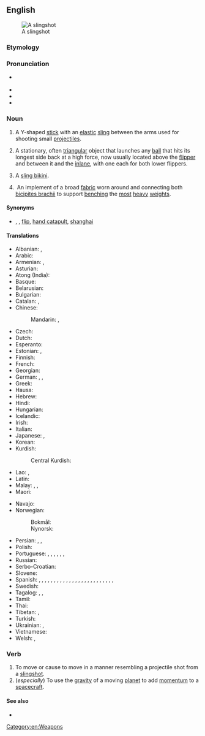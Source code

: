 ==English==
{{was wotd|2016|January|18}}
[[File:Slingshot (weapon).png|thumb|upright|A slingshot]]

===Etymology===
{{compound|en|sling|shot}}

===Pronunciation===
* {{a|RP}} {{IPA|en|/ˈslɪŋʃɒt/}}
* {{audio|en|en-au-slingshot.ogg|Audio (AU)}}
* {{rhymes|en|ɪŋʃɒt|s=2}}
* {{hyphenation|en|sling|shot}}

===Noun===
{{en-noun}}

# {{lb|en|chiefly|American}} A Y-shaped [[stick]] with an [[elastic]] [[sling]] between the arms used for shooting small [[projectile]]s.
# {{lb|en|pinball}} A stationary, often [[triangular]] object that launches any [[ball]] that hits its longest side back at a high force, now usually located above the [[flipper]] and between it and the [[inlane]], with one each for both lower flippers.
# A [[sling bikini]].
# {{cln|en|genericized trademarks}}{{c|en|Exercise equipment}} {{lb|en|powerlifting}} An implement of a broad [[fabric]] worn around and connecting both [[biceps brachii|bicipites brachii]] to support [[bench]]ing the [[most]] [[heavy]] [[weight]]s.
#: {{hyper|en|elastic band}}

====Synonyms====
* {{sense|stick with elastic band for shooting projectiles}} {{l|en|bean shooter}}, {{l|en|catapult}} {{qualifier|UK}}, [[flip]], [[hand catapult]], [[shanghai]] {{qualifier|Australia and New Zealand}}

====Translations====
{{trans-top-also|Y-shaped stick with an elastic sling between the arms used for shooting small projectiles|sling}}
* Albanian: {{t|sq|blorë|f}}, {{t+|sq|bahe|f}}
* Arabic: {{t|ar|مِقْلَاع}}
* Armenian: {{t+|hy|պարսատիկ}}, {{t|hy|ռագատկա}}
* Asturian: {{t|ast|flonda}}
* Atong (India): {{t|aot|patyl}}
* Basque: {{t|eu|tiragoma}}
* Belarusian: {{t|be|рага́тка|f}}
* Bulgarian: {{t+|bg|пра́шка|f}}
* Catalan: {{t+|ca|tirador|m}}, {{t+|ca|profunda}}
* Chinese:
*: Mandarin: {{t+|cmn|彈弓|sc=Hani}}, {{t+|cmn|弹弓|tr=dàngōng|sc=Hani}}
* Czech: {{t+|cs|prak|m}}
* Dutch: {{t+|nl|katapult|m}}
* Esperanto: {{t|eo|ŝtonĵetileto}}
* Estonian: {{t|et|ragulka}}, {{t|et|kada}}
* Finnish: {{t+|fi|ritsa}}
* French: {{t+|fr|lance-pierre|m}}
* Georgian: {{t|ka|შურდული|sc=Geor}}
* German: {{t+|de|Schleuder|f}}, {{t+|de|Steinschleuder|f}}, {{t+|de|Zwille|f}}
* Greek: {{t+|el|σφεντόνα|f}}
* Hausa: {{t|ha|majajjawa|f|alt=màjajjawā}}
* Hebrew: {{t+|he|רוגטקה|f|tr=rúgát'qa|alt=רוּגַאֲטְקָה \ רוּגַטְקָה}}
* Hindi: {{t+|hi|गुलेल|f}}
* Hungarian: {{t+|hu|csúzli}}
* Icelandic: {{t|is|teygjubyssa|f}}
* Irish: {{t|ga|crann tabhaill|m}}
* Italian: {{t+|it|fionda|f}}
* Japanese: {{t+|ja|パチンコ|tr=pachinko|sc=Jpan}}, {{t|ja|スリングショット|tr=suringshotto|sc=Jpan}}
* Korean: {{t+|ko|새총}}
* Kurdish:
*: Central Kurdish: {{t|ckb|قۆچەقانی}}
* Lao: {{t+|lo|ກະຖຸນ}}, {{t|lo|ຫນ້າກະຖຸນ}}
* Latin: {{t|la|fustibalus|m}}
* Malay: {{t|ms|lastik}}, {{t|ms|tarbil}}, {{t|ms|jepretan}}
* Maori: {{t|mi|kōtaha}}
{{trans-mid}}
* Navajo: {{t|nv|bee adiltąshí}}
* Norwegian: {{t+|no|sprettert|m}}
*: Bokmål: {{t+|nb|sprettert|m}}
*: Nynorsk: {{t|nn|sprettert|m}}
* Persian: {{t|fa|کلاسنگ|tr=kalâsang|sc=fa-Arab}}, {{t|fa|قلاب‌سنگ|tr=qollâb-sang|sc=fa-Arab}}, {{t+|fa|فلاخن|tr=falâxan|sc=fa-Arab}}
* Polish: {{t+|pl|proca|f}}
* Portuguese: {{t+|pt|estilingue}}, {{t+|pt|baladeira}}, {{t|pt|atiradeira|f}}, {{t+|pt|fisga|f}}, {{t+|pt|bodoque|m}}, {{t+|pt|funda|f}}, {{t|pt|setra|f}}
* Russian: {{t+|ru|рога́тка|f}}
* Serbo-Croatian: {{t|sh|mala praćka|f}}
* Slovene: {{t+|sl|frača|f}}
* Spanish: {{t+|es|baladora|f}} {{qualifier|Peruvian Amazonia}}, {{t+|es|biombo|m}} {{qualifier|Panama}}, {{t+|es|catapulta|f}} {{qualifier|Costa Rica}}, {{t|es|cauchera|f}} {{qualifier|Colombia}}, {{t+|es|charpe|m}} {{qualifier|Southwestern Mexico}}, {{t|es|chilinchate|m}} {{qualifier|Honduras}}, {{t+|es|china|f}} {{qualifier|Venezuela}}, {{t|es|estiladera|f}} {{qualifier|Canary Islands}}, {{t+|es|fonda|f}} {{qualifier|Central and Western Venezuela}}, {{t+|es|gomera|f}} {{qualifier|Argentina}}, {{t+|es|gomero|m}} {{qualifier|Northwestern and Southern Central Spain}}, {{t+|es|honda|f}} {{qualifier|Argentina|Colombian Caribbean Coast|Chile|Guatemala|Northwestern Venezuela|Peru|Uruguay}}, {{t|es|hondilla|f}} {{qualifier|El Salvador|Honduras}}, {{t|es|hondita|f}} {{qualifier|Paraguay}}, {{t|es|hulera|f}} {{qualifier|Nicaragua}}, {{t|es|jebe|m}} {{qualifier|Peru}}, {{t|es|resortera|f}} {{qualifier|Costa Rica|Ecuador|Mexican standard usage}}, {{t|es|tiracantos|m}} {{qualifier|Western Central Spain}}, {{t|es|tirachinas|m}} {{qualifier|Spain standard usage}}, {{t|es|tirachinos|m}} {{qualifier|Southwestern Spain}}, {{t|es|tiradera|f}} {{qualifier|Spain's Canary Islands}}, {{t+|es|tirador|m}} {{qualifier|Northwestern Mexico|Southern Central and Northeastern Spain}}, {{t|es|tiragomas|m}} {{qualifier|Northern Central Spain|specifically Cantabria, Basque Country, Soria, La Rioja and Aragon}}, {{t|es|tirahule|m}} {{qualifier|Southeastern Mexico}}, {{t|es|tirapiedras|m}} {{qualifier|Cuba|Dominican Republic}}, {{t|es|tira-tira|m}} {{qualifier|Northwestern Venezuela, specifically State of Falcon}}
* Swedish: {{t|sv|slangbella|c}}
* Tagalog: {{t|tl|saltik}}, {{t|tl|paltik}}, {{t|tl|tirador}}
* Tamil: {{t+|ta|சுண்டுவில்}}
* Thai: {{t+|th|หนังสติ๊ก}}
* Tibetan: {{t|bo|འུར་རདོ}}, {{t|bo|གུར་ཐོགས}}
* Turkish: {{t+|tr|sapan}}
* Ukrainian: {{t|uk|рога́тка|f}}, {{t|uk|рога́чка|f}}
* Vietnamese: {{t+|vi|ná}}
* Welsh: {{t|cy|sling|m|f}}, {{t|cy|catapwlt|m}}
{{trans-bottom}}

===Verb===
{{en-verb|++}}

# To move or cause to move in a manner resembling a projectile shot from a [[#Noun|slingshot]].
# (''especially'') To use the [[gravity]] of a moving [[planet]] to add [[momentum]] to a [[spacecraft]].
#:{{ux|en|The shuttle will '''slingshot''' around Jupiter on its way to Saturn.}}

====See also====
* {{l|en|gravity assist}}

[[Category:en:Weapons]]